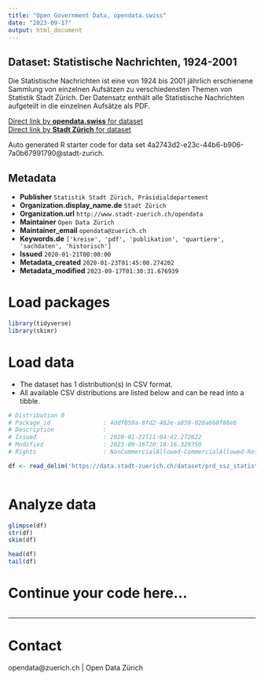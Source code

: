 ```yaml
---
title: "Open Government Data, opendata.swiss"
date: "2023-09-17"
output: html_document
---
```


## Dataset: Statistische Nachrichten, 1924-2001


Die Statistische Nachrichten ist eine von 1924 bis 2001 jährlich erschienene Sammlung von einzelnen Aufsätzen zu verschiedensten Themen von Statistik Stadt Zürich. Der Datensatz enthält alle Statistische Nachrichten aufgeteilt in die einzelnen Aufsätze als PDF.


[Direct link by **opendata.swiss** for dataset](https://opendata.swiss/de/dataset/statistische-nachrichten-1924-2001)<br>
[Direct link by **Stadt Zürich** for dataset](https://data.stadt-zuerich.ch/dataset/prd_ssz_statistische_nachrichten)

Auto generated R starter code for data set 4a2743d2-e23c-44b6-b906-7a0b67991790@stadt-zurich.

## Metadata

- **Publisher** `Statistik Stadt Zürich, Präsidialdepartement`
- **Organization.display_name.de** `Stadt Zürich`
- **Organization.url** `http://www.stadt-zuerich.ch/opendata`
- **Maintainer** `Open Data Zürich`
- **Maintainer_email** `opendata@zuerich.ch`
- **Keywords.de** `['kreise', 'pdf', 'publikation', 'quartiere', 'sachdaten', 'historisch']`
- **Issued** `2020-01-21T00:00:00`
- **Metadata_created** `2020-01-23T01:45:00.274202`
- **Metadata_modified** `2023-09-17T01:30:31.676939`


# Load packages

```r

library(tidyverse)
library(skimr)

```

# Load data

-   The dataset has 1 distribution(s) in CSV format.
-   All available CSV distributions are listed below and can be read into a tibble.

```r

# Distribution 0
# Package_id               : 4ddf059a-8fd2-482e-a859-028a660f88eb
# Description              : 
# Issued                   : 2020-01-22T11:04:42.272622
# Modified                 : 2023-09-16T20:18:16.329750
# Rights                   : NonCommercialAllowed-CommercialAllowed-ReferenceNotRequired

df <- read_delim('https://data.stadt-zuerich.ch/dataset/prd_ssz_statistische_nachrichten/download/prd_ssz_statistische_nachrichten.csv')



```

# Analyze data

```r

glimpse(df)
str(df)
skim(df)

head(df)
tail(df)

```

# Continue your code here...

```r

```

------------------------------------------------------------------------

# Contact

opendata@zuerich.ch | Open Data Zürich
